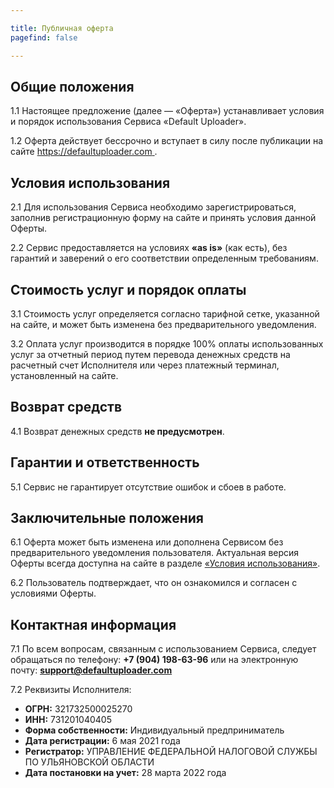 ```yaml
---

title: Публичная оферта
pagefind: false

---
```


## Общие положения

1.1 Настоящее предложение (далее — «Оферта») устанавливает условия и порядок использования Сервиса «Default Uploader».

1.2 Оферта действует бессрочно и вступает в силу после публикации на сайте [https://defaultuploader.com ](https://defaultuploader.com ).

## Условия использования

2.1 Для использования Сервиса необходимо зарегистрироваться, заполнив регистрационную форму на сайте и принять условия данной Оферты.

2.2 Сервис предоставляется на условиях **«as is»** (как есть), без гарантий и заверений о его соответствии определенным требованиям.

## Стоимость услуг и порядок оплаты

3.1 Стоимость услуг определяется согласно тарифной сетке, указанной на сайте, и может быть изменена без предварительного уведомления.

3.2 Оплата услуг производится в порядке 100% оплаты использованных услуг за отчетный период путем перевода денежных средств на расчетный счет Исполнителя или через платежный терминал, установленный на сайте.

## Возврат средств

4.1 Возврат денежных средств **не предусмотрен**.

## Гарантии и ответственность

5.1 Сервис не гарантирует отсутствие ошибок и сбоев в работе.

## Заключительные положения

6.1 Оферта может быть изменена или дополнена Сервисом без предварительного уведомления пользователя. Актуальная версия Оферты всегда доступна на сайте в разделе [«Условия использования»](https://docs.defaultuploader.com/ru/legal/public-offer-agreement).

6.2 Пользователь подтверждает, что он ознакомился и согласен с условиями Оферты.

## Контактная информация

7.1 По всем вопросам, связанным с использованием Сервиса, следует обращаться по телефону:
**+7 (904) 198-63-96**
или на электронную почту:
**support@defaultuploader.com**

7.2 Реквизиты Исполнителя:

- **ОГРН:** 321732500025270
- **ИНН:** 731201040405
- **Форма собственности:** Индивидуальный предприниматель
- **Дата регистрации:** 6 мая 2021 года
- **Регистратор:** УПРАВЛЕНИЕ ФЕДЕРАЛЬНОЙ НАЛОГОВОЙ СЛУЖБЫ ПО УЛЬЯНОВСКОЙ ОБЛАСТИ
- **Дата постановки на учет:** 28 марта 2022 года